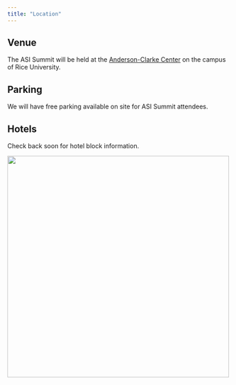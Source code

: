```yaml
---
title: "Location"
---
```


## Venue

The ASI Summit will be held at the [Anderson-Clarke Center](https://campusevents.rice.edu/campus-event-spaces/anderson-clarke-center){target="_blank"} on the campus of Rice University.

## Parking

We will have free parking available on site for ASI Summit attendees.

## Hotels

Check back soon for hotel block information.

[![](assets/rice.png){width=500 fig-align="center"}](https://sport.rice.edu/sport-analytics-major){target="_blank"}
